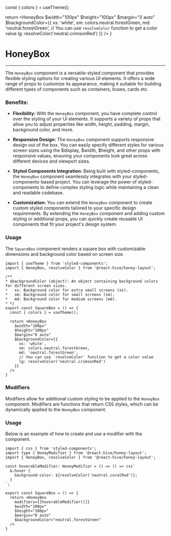 

  const { colors } = useTheme();

  return <HoneyBox
    $width="100px"
    $height="100px"
    $margin="0 auto"
    $backgroundColor={{
      xs: 'white',
      sm: colors.neutral.forestGreen,
      md: 'neutral.forestGreen',
      // You can use `resolveColor` function to get a color value
      lg: resolveColor('neutral.crimsonRed')
    }}
  />
}

# HoneyBox

---

The `HoneyBox` component is a versatile-styled component that provides flexible styling options for creating various UI
elements. It offers a wide range of props to customize its appearance, making it
suitable for building different types of components such as containers, boxes, cards etc.

### Benefits:

* **Flexibility:** With the `HoneyBox` component, you have complete control over the
styling of your UI elements. It supports a variety of props that allow you to adjust
properties like width, height, padding, margin, background color, and more.

* **Responsive Design:** The `HoneyBox` component supports responsive design out of the box. You can easily
specify different styles for various screen sizes using the $display, $width, $height,
and other props with responsive values, ensuring your components look great across
different devices and viewport sizes.

* **Styled Components Integration:** Being built with styled-components,
the `HoneyBox` component seamlessly integrates with your styled-components-based project.
You can leverage the power of styled-components to define complex styling logic while maintaining a clean and readable codebase.

* **Customization:** You can extend the `HoneyBox` component to create custom styled components
tailored to your specific design requirements. By extending the `HoneyBox` component and
adding custom styling or additional props, you can quickly create reusable UI components
that fit your project's design system.

### Usage

The `SquareBox` component renders a square box with customizable dimensions and background color based on screen size.

<SquareBox/>

~~~tsx
import { useTheme } from 'styled-components';
import { HoneyBox, resolveColor } from '@react-hive/honey-layout';

/**
* $backgroundColor (object): An object containing background colors for different screen sizes.
*   xs: Background color for extra small screens (xs).
*   sm: Background color for small screens (sm).
*   md: Background color for medium screens (md).
* */
export const SquareBox = () => {
  const { colors } = useTheme();

  return <HoneyBox
    $width="100px"
    $height="100px"
    $margin="0 auto"
    $backgroundColor={{
      xs: 'white',
      sm: colors.neutral.forestGreen,
      md: 'neutral.forestGreen',
      // You can use `resolveColor` function to get a color value
      lg: resolveColor('neutral.crimsonRed')
    }}
  />
}
~~~

### Modifiers

Modifiers allow for additional custom styling to be applied to the `HoneyBox` component.
Modifiers are functions that return CSS styles, which can be dynamically applied to the `HoneyBox` component.

### Usage

Below is an example of how to create and use a modifier with the component.

~~~tsx
import { css } from 'styled-components';
import type { HoneyModifier } from '@react-hive/honey-layout';
import { HoneyBox, resolveColor } from '@react-hive/honey-layout';

const hoverableModifier: HoneyModifier = () => () => css`
  &:hover {
    background-color: ${resolveColor('neutral.coralRed')};
  }
`;

export const SquareBox = () => {
  return <HoneyBox
    modifiers={[hoverableModifier()]}
    $width="100px"
    $height="100px"
    $margin="0 auto"
    $backgroundColor="neutral.forestGreen"
  />
}
~~~